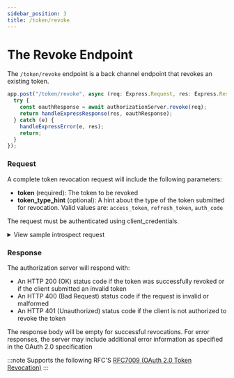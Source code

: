 ```yaml
---
sidebar_position: 3
title: /token/revoke
---
```


# The Revoke Endpoint

The `/token/revoke` endpoint is a back channel endpoint that revokes an existing token.

```ts
app.post("/token/revoke", async (req: Express.Request, res: Express.Response) => {
  try {
    const oauthResponse = await authorizationServer.revoke(req);
    return handleExpressResponse(res, oauthResponse);
  } catch (e) {
    handleExpressError(e, res);
    return;
  }
});
```

### Request

A complete token revocation request will include the following parameters:

- **token** (required): The token to be revoked
- **token_type_hint** (optional): A hint about the type of the token submitted for revocation. Valid values are: `access_token`, `refresh_token`, `auth_code`

The request must be authenticated using client_credentials.

<details>
<summary>View sample introspect request</summary>

You can authenticate by passing the `client_id` and `client_secret` as a query string, or through basic auth.
  <Tabs>
    <TabItem value="query-string" label="Query String">
      ```http request
      POST /token/revoke HTTP/1.1
      Host: example.com
      Content-Type: application/x-www-form-urlencoded

      token=xxxxxxxxxx
      &token_type_hint=refresh_token
      &client_id=xxxxxxxxxx
      &client_secret=xxxxxxxxxx
      ```
    </TabItem>
    <TabItem value="basic-auth" label="Basic Auth">
      ```http request []
      POST /token/revoke HTTP/1.1
      Host: example.com
      Content-Type: application/x-www-form-urlencoded
      Authorization: Basic MTpzdXBlci1zZWNyZXQtc2VjcmV0

      token=xxxxxxxxxx
      &token_type_hint=refresh_token
      ```
    </TabItem>

  </Tabs>
</details>


### Response

The authorization server will respond with:

- An HTTP 200 (OK) status code if the token was successfully revoked or if the client submitted an invalid token
- An HTTP 400 (Bad Request) status code if the request is invalid or malformed
- An HTTP 401 (Unauthorized) status code if the client is not authorized to revoke the token

The response body will be empty for successful revocations. For error responses, the server may include additional error information as specified in the OAuth 2.0 specification

:::note Supports the following RFC\'S
[RFC7009 (OAuth 2.0 Token Revocation)](https://datatracker.ietf.org/doc/html/rfc7009)
:::

